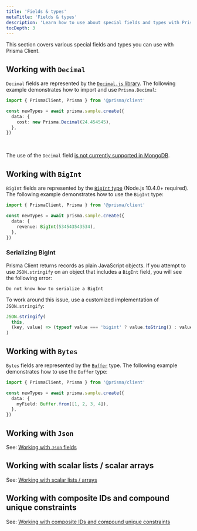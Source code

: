 ```yaml
---
title: 'Fields & types'
metaTitle: 'Fields & types'
description: 'Learn how to use about special fields and types with Prisma Client.'
tocDepth: 3
---
```

<head>
    <title>{frontMatter.metaTitle}</title>
</head>

<TopBlock>

This section covers various special fields and types you can use with Prisma Client.

</TopBlock>

## Working with `Decimal`

`Decimal` fields are represented by the [`Decimal.js` library](https://mikemcl.github.io/decimal.js/). The following example demonstrates how to import and use `Prisma.Decimal`:

```ts
import { PrismaClient, Prisma } from '@prisma/client'

const newTypes = await prisma.sample.create({
  data: {
    cost: new Prisma.Decimal(24.454545),
  },
})
```

<br/>

<Admonition type="info">

The use of the `Decimal` field [is not currently supported in MongoDB](https://github.com/prisma/prisma/issues/12637).

</Admonition>

## Working with `BigInt`

`BigInt` fields are represented by the [`BigInt` type](https://developer.mozilla.org/en-US/docs/Web/JavaScript/Reference/Global_Objects/BigInt) (Node.js 10.4.0+ required). The following example demonstrates how to use the `BigInt` type:

```ts
import { PrismaClient, Prisma } from '@prisma/client'

const newTypes = await prisma.sample.create({
  data: {
    revenue: BigInt(534543543534),
  },
})
```

### Serializing BigInt

Prisma Client returns records as plain JavaScript objects. If you attempt to use `JSON.stringify` on an object that includes a `BigInt` field, you will see the following error:

```
Do not know how to serialize a BigInt
```

To work around this issue, use a customized implementation of `JSON.stringify`:

```js
JSON.stringify(
  this,
  (key, value) => (typeof value === 'bigint' ? value.toString() : value) // return everything else unchanged
)
```

## Working with `Bytes`

`Bytes` fields are represented by the [`Buffer`](https://nodejs.org/api/buffer.html) type. The following example demonstrates how to use the `Buffer` type:

```ts
import { PrismaClient, Prisma } from '@prisma/client'

const newTypes = await prisma.sample.create({
  data: {
    myField: Buffer.from([1, 2, 3, 4]),
  },
})
```

## Working with `Json`

See: [Working with `Json` fields](/orm/prisma-client/special-fields-and-types/working-with-json-fields)

## Working with scalar lists / scalar arrays

See: [Working with scalar lists / arrays](/orm/prisma-client/special-fields-and-types/working-with-scalar-lists-arrays)

## Working with composite IDs and compound unique constraints

See: [Working with composite IDs and compound unique constraints](/orm/prisma-client/special-fields-and-types/working-with-composite-ids-and-constraints)
